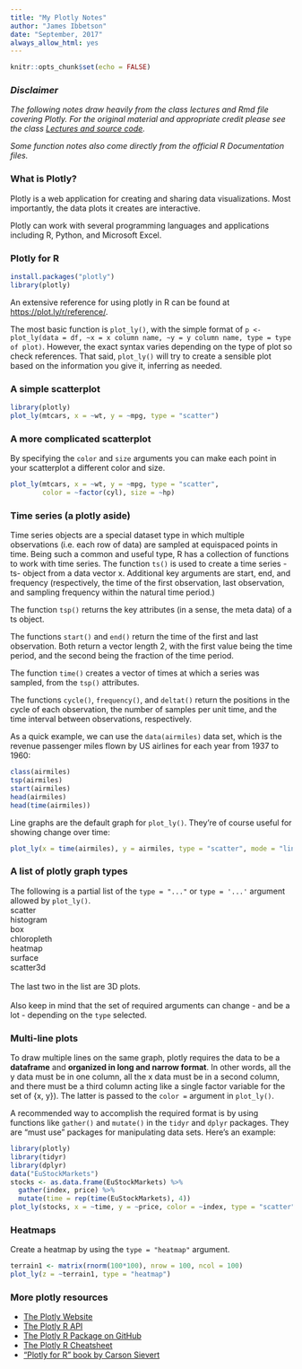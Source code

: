 ```yaml
---
title: "My Plotly Notes"
author: "James Ibbetson"
date: "September, 2017"
always_allow_html: yes
---
```


```r
knitr::opts_chunk$set(echo = FALSE)
```

### *Disclaimer*
*The following notes draw heavily from the class lectures and Rmd file covering Plotly. For the original material and appropriate credit please see the class [Lectures and source code](https://github.com/DataScienceSpecialization/Developing_Data_Products).*

*Some function notes also come directly from the official R Documentation files.* 

### What is Plotly?
Plotly is a web application for creating and sharing data visualizations. Most importantly, the data plots it creates are interactive.  
  
Plotly can work with several programming languages and applications including R,
Python, and Microsoft Excel.

### Plotly for R
```r
install.packages("plotly")
library(plotly)
```  
An extensive reference for using plotly in R can be found at [https://plot.ly/r/reference/](https://plot.ly/r/reference/).  

The most basic function is `plot_ly()`, with the simple format of `p <- plot_ly(data = df, ~x = x column name, ~y = y column name, type = type of plot)`. However, the exact syntax varies depending on the type of plot so check references. That said, `plot_ly()` will try to create a sensible plot based on the information you give it, inferring as needed.

### A simple scatterplot
```r
library(plotly)
plot_ly(mtcars, x = ~wt, y = ~mpg, type = "scatter")
```

### A more complicated scatterplot

By specifying the `color` and `size` arguments you can make each point in your scatterplot a different color and size.

```r
plot_ly(mtcars, x = ~wt, y = ~mpg, type = "scatter", 
        color = ~factor(cyl), size = ~hp)
```

### Time series (a plotly aside)
Time series objects are a special dataset type in which multiple observations (i.e. each row of data) are sampled at equispaced points in time. Being such a common and useful type, R has a collection of functions to work with time series.
The function `ts()` is used to create a time series -ts- object from a data vector x. Additional key arguments are start, end, and frequency (respectively, the time of the first observation, last observation, and sampling frequency within the natural time period.)

The function `tsp()` returns the key attributes (in a sense, the meta data) of a ts object.

The functions `start()` and `end()` return the time of the first and last observation. Both return a vector length 2, with the first value being the time period, and the second being the fraction of the time period.

The function `time()` creates a vector of times at which a series was sampled, from the `tsp()` attributes.

The functions `cycle()`, `frequency()`, and `deltat()` return the positions in the cycle of each observation, the number of samples per unit time, and the time interval between observations, respectively.

As a quick example, we can use the `data(airmiles)` data set, which is the revenue passenger miles flown by US airlines for each year from 1937 to 1960:

```r
class(airmiles)
tsp(airmiles)
start(airmiles)
head(airmiles)
head(time(airmiles))
```

Line graphs are the default graph for `plot_ly()`. They're of course useful for
showing change over time:
```r
plot_ly(x = time(airmiles), y = airmiles, type = "scatter", mode = "lines")
```

### A list of plotly graph types
The following is a partial list of the `type = "..."` or `type = '...'` argument allowed by `plot_ly()`.<br>
scatter<br>
histogram<br>
box<br>
chloropleth<br>
heatmap<br>
surface<br>
scatter3d<br>
<br>
The last two in the list are 3D plots.<br>
<br>
Also keep in mind that the set of required arguments can change - and be a lot - depending on the `type` selected.

### Multi-line plots
To draw multiple lines on the same graph, plotly requires the data to be a **dataframe** and **organized in long and narrow format**. In other words, all the y data must be in one column, all the x data must be in a second column, and there must be a third column acting like a single factor variable for the set of {x, y}). The latter is passed to the `color = ` argument in `plot_ly()`.

A recommended way to accomplish the required format is by using functions like `gather()` and `mutate()` in the `tidyr` and `dplyr` packages. They are "must use" packages for manipulating data sets. Here's an example:

```r
library(plotly)
library(tidyr)
library(dplyr)
data("EuStockMarkets")
stocks <- as.data.frame(EuStockMarkets) %>%
  gather(index, price) %>%
  mutate(time = rep(time(EuStockMarkets), 4))
plot_ly(stocks, x = ~time, y = ~price, color = ~index, type = "scatter", mode = "lines")
```

### Heatmaps
Create a heatmap by using the `type = "heatmap"` argument.

```r
terrain1 <- matrix(rnorm(100*100), nrow = 100, ncol = 100)
plot_ly(z = ~terrain1, type = "heatmap")
```


### More plotly resources
- [The Plotly Website](https://plot.ly/)
- [The Plotly R API](https://plot.ly/r/)
- [The Plotly R Package on GitHub](https://github.com/ropensci/plotly)
- [The Plotly R Cheatsheet](https://images.plot.ly/plotly-documentation/images/r_cheat_sheet.pdf)
- ["Plotly for R" book by Carson Sievert](https://cpsievert.github.io/plotly_book/)


